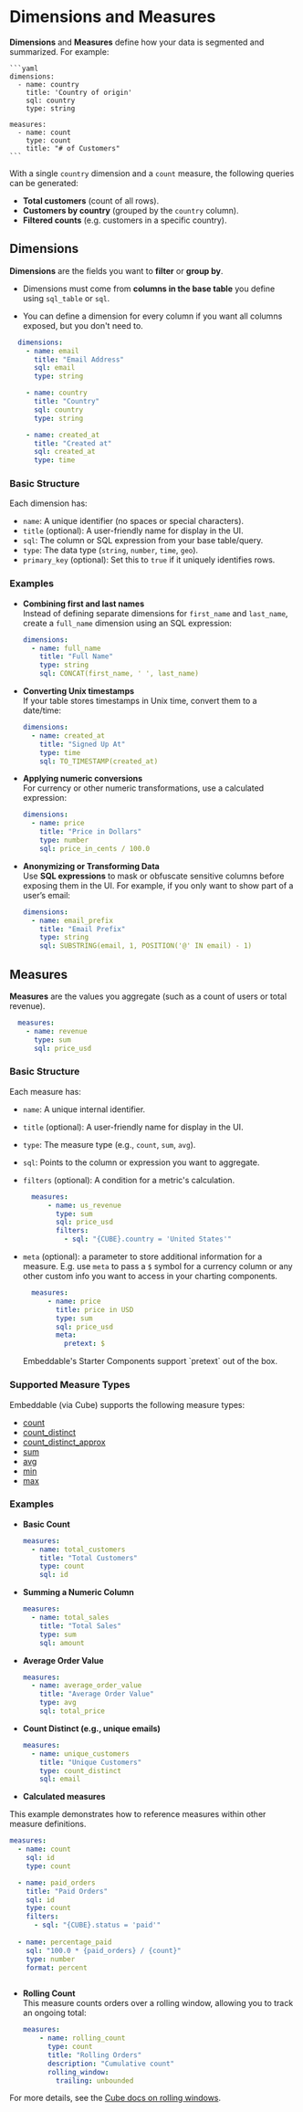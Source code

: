 
# Dimensions and Measures

**Dimensions** and **Measures** define how your data is segmented and summarized. For example:

    ```yaml
    dimensions:
      - name: country
        title: 'Country of origin'
        sql: country
        type: string 

    measures:
      - name: count
        type: count
        title: "# of Customers"
    ```

With a single `country` dimension and a `count` measure, the following queries can be generated:

- **Total customers** (count of all rows).
- **Customers by country** (grouped by the `country` column).
- **Filtered counts** (e.g. customers in a specific country).

## Dimensions

**Dimensions** are the fields you want to **filter** or **group by**.

- Dimensions must come from **columns in the base table** you define using `sql_table` or `sql`.

- You can define a dimension for every column if you want all columns exposed, but you don't need to.

```yaml
  dimensions:
    - name: email
      title: "Email Address"
      sql: email
      type: string

    - name: country
      title: "Country"
      sql: country
      type: string

    - name: created_at
      title: "Created at"
      sql: created_at
      type: time
```
### Basic Structure

Each dimension has:
- `name`: A unique identifier (no spaces or special characters).
- `title` (optional): A user-friendly name for display in the UI.
- `sql`: The column or SQL expression from your base table/query.
- `type`: The data type (`string`, `number`, `time`, `geo`).
- `primary_key` (optional): Set this to `true` if it uniquely identifies rows.

### Examples

- **Combining first and last names**  
  Instead of defining separate dimensions for `first_name` and `last_name`, create a `full_name` dimension using an SQL expression:
    ```yaml
    dimensions:
      - name: full_name
        title: "Full Name"
        type: string
        sql: CONCAT(first_name, ' ', last_name)
    ```

- **Converting Unix timestamps**  
  If your table stores timestamps in Unix time, convert them to a date/time:
    ```yaml
    dimensions:
      - name: created_at
        title: "Signed Up At"
        type: time
        sql: TO_TIMESTAMP(created_at)
    ```

- **Applying numeric conversions**  
  For currency or other numeric transformations, use a calculated expression:
    ```yaml
    dimensions:
      - name: price
        title: "Price in Dollars"
        type: number
        sql: price_in_cents / 100.0
    ```
- **Anonymizing or Transforming Data**  
  Use **SQL expressions** to mask or obfuscate sensitive columns before exposing them in the UI. For example, if you only want to show part of a user’s email:
    ```yaml
    dimensions:
      - name: email_prefix
        title: "Email Prefix"
        type: string
        sql: SUBSTRING(email, 1, POSITION('@' IN email) - 1)
    ```

## Measures

**Measures** are the values you aggregate (such as a count of users or total revenue).

```yaml
  measures:
    - name: revenue
      type: sum
      sql: price_usd
  ```

### Basic Structure

Each measure has:
- `name`: A unique internal identifier.
- `title` (optional): A user-friendly name for display in the UI.
- `type`: The measure type (e.g., `count`, `sum`, `avg`).
- `sql`: Points to the column or expression you want to aggregate.
- `filters` (optional): A condition for a metric's calculation.

  ```yaml
    measures:
        - name: us_revenue
          type: sum
          sql: price_usd
          filters: 
            - sql: "{CUBE}.country = 'United States'"
  ```

- `meta` (optional): a parameter to store additional information for a measure. E.g. use `meta` to pass a `$` symbol for a currency column or any other custom info you want to access in your charting components.

  ```yaml
    measures:
        - name: price
          title: price in USD
          type: sum
          sql: price_usd
          meta:
            pretext: $
  ```
  <Callout emoji="⚡️">
    Embeddable's Starter Components support `pretext` out of the box.
  </Callout>

### Supported Measure Types

Embeddable (via Cube) supports the following measure types:

- [count](https://cube.dev/docs/reference/data-model/types-and-formats#count)
- [count_distinct](https://cube.dev/docs/reference/data-model/types-and-formats#count_distinct)
- [count_distinct_approx](https://cube.dev/docs/reference/data-model/types-and-formats#count_distinct_approx)
- [sum](https://cube.dev/docs/reference/data-model/types-and-formats#sum)
- [avg](https://cube.dev/docs/reference/data-model/types-and-formats#avg)
- [min](https://cube.dev/docs/reference/data-model/types-and-formats#min)
- [max](https://cube.dev/docs/reference/data-model/types-and-formats#max)

### Examples

- **Basic Count**

  ```yaml
  measures:
    - name: total_customers
      title: "Total Customers"
      type: count
      sql: id
  ```

- **Summing a Numeric Column**

  ```yaml
  measures:
    - name: total_sales
      title: "Total Sales"
      type: sum
      sql: amount
  ```

- **Average Order Value**

  ```yaml
  measures:
    - name: average_order_value
      title: "Average Order Value"
      type: avg
      sql: total_price
  ```

- **Count Distinct (e.g., unique emails)**

  ```yaml
  measures:
    - name: unique_customers
      title: "Unique Customers"
      type: count_distinct
      sql: email
  ```

- **Calculated measures**

This example demonstrates how to reference measures within other measure definitions.

  ```yaml
  measures:
    - name: count
      sql: id
      type: count
  
    - name: paid_orders
      title: "Paid Orders"
      sql: id
      type: count
      filters:
        - sql: "{CUBE}.status = 'paid'"
    
    - name: percentage_paid
      sql: "100.0 * {paid_orders} / {count}"
      type: number
      format: percent
       
  ```


- **Rolling Count**  
  This measure counts orders over a rolling window, allowing you to track an ongoing total:

    ```yaml
    measures:
        - name: rolling_count
          type: count
          title: "Rolling Orders"
          description: "Cumulative count"
          rolling_window:
            trailing: unbounded
    ```

For more details, see the [Cube docs on rolling windows](https://cube.dev/docs/reference/data-model/rolling-window).

